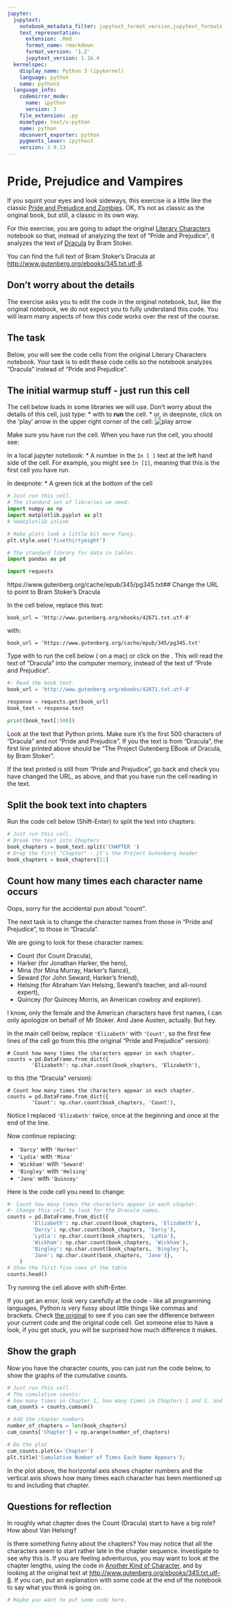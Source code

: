```yaml
---
jupyter:
  jupytext:
    notebook_metadata_filter: jupytext_format_version,jupytext_formats,language_info
    text_representation:
      extension: .Rmd
      format_name: rmarkdown
      format_version: '1.2'
      jupytext_version: 1.16.4
  kernelspec:
    display_name: Python 3 (ipykernel)
    language: python
    name: python3
  language_info:
    codemirror_mode:
      name: ipython
      version: 3
    file_extension: .py
    mimetype: text/x-python
    name: python
    nbconvert_exporter: python
    pygments_lexer: ipython3
    version: 3.9.13
---
```


# Pride, Prejudice and Vampires

If you squint your eyes and look sideways, this exercise is a little like the
classic [Pride and Prejudice and
Zombies](https://en.wikipedia.org/wiki/Pride_and_Prejudice_and_Zombies).  OK,
it's not as classic as the original book, but still, a classic in its own way.


For this exercise, you are going to adapt the original [Literary
Characters][litchar] notebook so that, instead of analyzing the text of "Pride and
Prejudice", it analyzes the text of
[Dracula](https://en.wikipedia.org/wiki/Dracula) by Bram Stoker.

[litchar]: https://matthew-brett.github.io/cfd2020/intro/Literary_Characters.html

You can find the full text of Bram Stoker's Dracula at
<http://www.gutenberg.org/ebooks/345.txt.utf-8>.


## Don't worry about the details

The exercise asks you to edit the code in the original notebook, but, like the
original notebook, we do not expect you to fully understand this code.  You
will learn many aspects of how this code works over the rest of the course.


## The task

Below, you will see the code cells from the original Literary Characters
notebook.  Your task is to edit these code cells so the notebook analyzes
"Dracula" instead of "Pride and Prejudice".


## The initial warmup stuff - just run this cell

The cell below loads in some libraries we will use.  Don't worry about the
details of this cell, just type:
* <shift> with <Enter> to **run** the cell.
* or, in deepnote, click on the 'play' arrow in the upper right corner of the cell:
  ![play arrow](play_arrow.png)

Make sure you have run the cell.  When you have run the cell, you should see:

In a local jupyter notebook:
* A number in the `In [ ]` text at the left hand side of the cell.  For example,
you might see `In [1]`, meaning that this is the first cell you have run.

In deepnote:
* A green tick at the bottom of the cell

```python
# Just run this cell.
# The standard set of libraries we need.
import numpy as np
import matplotlib.pyplot as plt
# %matplotlib inline

# Make plots look a little bit more fancy.
plt.style.use('fivethirtyeight')

# The standard library for data in tables.
import pandas as pd

import requests
```

https://www.gutenberg.org/cache/epub/345/pg345.txt## Change the URL to point to Bram Stoker's Dracula

In the cell below, replace this text:

```
book_url = 'http://www.gutenberg.org/ebooks/42671.txt.utf-8'
```

with:

```
book_url = 'https://www.gutenberg.org/cache/epub/345/pg345.txt'
```

Type <shift> with <Enter> to run the cell below (<command><Enter> on a mac) or click on the .  This will read the text of
"Dracula" into the computer memory, instead of the text of "Pride and
Prejudice".

```python
#- Read the book text.
book_url = 'http://www.gutenberg.org/ebooks/42671.txt.utf-8'

response = requests.get(book_url)
book_text = response.text

print(book_text[:500])
```

Look at the text that Python prints.  Make sure it's the first 500 characters
of "Dracula" and not "Pride and Prejudice".  If you the text is from "Dracula",
the first line printed above should be "The Project Gutenberg EBook of Dracula,
by Bram Stoker".

If the text printed is still from "Pride and Prejudice", go back and check you
have changed the URL, as above, and that you have run the cell reading in the
text.


## Split the book text into chapters

Run the code cell below (Shift-Enter) to split the text into chapters:

```python
# Just run this cell.
# Break the text into Chapters
book_chapters = book_text.split('CHAPTER ')
# Drop the first "Chapter" - it's the Project Gutenberg header
book_chapters = book_chapters[1:]
```

## Count how many times each character name occurs

Oops, sorry for the accidental pun about "count".

The next task is to change the character names from those in "Pride and
Prejudice", to those in "Dracula".

We are going to look for these character names:

* Count (for Count Dracula),
* Harker (for Jonathan Harker, the hero),
* Mina (for Mina Murray, Harker's fiancé),
* Seward (for John Seward, Harker's friend),
* Helsing (for Abraham Van Helsing, Seward's teacher, and all-round expert),
* Quincey (for Quincey Morris, an American cowboy and explorer).

I know, only the female and the American characters have first names, I can
only apologize on behalf of Mr Stoker.  And Jane Austen, actually.  But hey.

In the main cell below, replace `'Elizabeth'` with `'Count'`, so the first few
lines of the cell go from this (the original "Pride and Prejudice" version):

```
# Count how many times the characters appear in each chapter.
counts = pd.DataFrame.from_dict({
        'Elizabeth': np.char.count(book_chapters, 'Elizabeth'),
```

to this (the "Dracula" version):

```
# Count how many times the characters appear in each chapter.
counts = pd.DataFrame.from_dict({
        'Count': np.char.count(book_chapters, 'Count'),
```

Notice I replaced `'Elizabeth'` twice, once at the beginning and once at the
end of the line.

Now continue replacing:

* `'Darcy'` with `'Harker'`
* `'Lydia'` with `'Mina'`
* `'Wickham'` with `'Seward'`
* `'Bingley'` with `'Helsing'`
* `'Jane'` with `'Quincey'`

Here is the code cell you need to change:

```python
#- Count how many times the characters appear in each chapter.
#- Change this cell to look for the Dracula names.
counts = pd.DataFrame.from_dict({
        'Elizabeth': np.char.count(book_chapters, 'Elizabeth'),
        'Darcy': np.char.count(book_chapters, 'Darcy'),
        'Lydia': np.char.count(book_chapters, 'Lydia'),
        'Wickham': np.char.count(book_chapters, 'Wickham'),
        'Bingley': np.char.count(book_chapters, 'Bingley'),
        'Jane': np.char.count(book_chapters, 'Jane')},
    )
# Show the first five rows of the table
counts.head()
```

Try running the cell above with shift-Enter.

If you get an error, look very carefully at the code - like all programming
languages, Python is very fussy about little things like commas and brackets.
Check [the original][litchar] to see if you can see the difference between your
current code and the original code cell.  Get someone else to have a look, if
you get stuck, you will be surprised how much difference it makes.


## Show the graph

Now you have the character counts, you can just run the code below, to show the
graphs of the cumulative counts.

```python
# Just run this cell.
# The cumulative counts:
# how many times in Chapter 1, how many times in Chapters 1 and 2, and so on.
cum_counts = counts.cumsum()

# Add the chapter numbers
number_of_chapters = len(book_chapters)
cum_counts['Chapter'] = np.arange(number_of_chapters)

# Do the plot
cum_counts.plot(x='Chapter')
plt.title('Cumulative Number of Times Each Name Appears');
```

In the plot above, the horizontal axis shows chapter numbers and the vertical
axis shows how many times each character has been mentioned up to and
including that chapter.


## Questions for reflection

In roughly what chapter does the Count (Dracula) start to have a big role? How
about Van Helsing?

Is there something funny about the chapters? You may notice that all the
characters seem to start rather late in the chapter sequence.  Investigate to
see why this is.  If you are feeling adventurous, you may want to look at the
chapter lengths, using the code in [Another Kind of Character][anotherchar],
and by looking at the original text at
<http://www.gutenberg.org/ebooks/345.txt.utf-8>.  If you can, put an
explanation with some code at the end of the notebook to say what you think is
going on.

[anotherchar]: https://matthew-brett.github.io/cfd2020/intro/Another_Kind_Of_Character.html

```python
# Maybe you want to put some code here.
```
